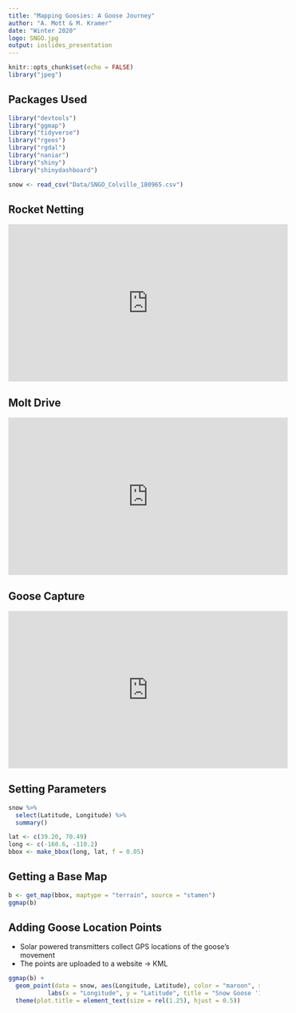 ```yaml
---
title: "Mapping Goosies: A Goose Journey"
author: "A. Mott & M. Kramer"
date: "Winter 2020"
logo: SNGO.jpg
output: ioslides_presentation
---
```

```r
knitr::opts_chunk$set(echo = FALSE)
library("jpeg")
```

## Packages Used

```r
library("devtools")
library("ggmap")
library("tidyverse")
library("rgeos")
library("rgdal")
library("naniar")
library("shiny")
library("shinydashboard")
```
```r
snow <- read_csv("Data/SNGO_Colville_180965.csv")
```

## Rocket Netting
<iframe width="560" height="315" src="https://www.youtube.com/embed/HPDa-YQHKRY" frameborder="0" allow="accelerometer; autoplay; encrypted-media; gyroscope; picture-in-picture" allowfullscreen></iframe>


## Molt Drive
<iframe width="560" height="315" src="https://www.youtube.com/embed/wqev8JY7Amk" frameborder="0" allow="accelerometer; autoplay; encrypted-media; gyroscope; picture-in-picture" allowfullscreen></iframe>

## Goose Capture
<iframe width="560" height="315" src="https://www.youtube.com/embed/YrgeZwXEb5w" frameborder="0" allow="accelerometer; autoplay; encrypted-media; gyroscope; picture-in-picture" allowfullscreen></iframe>

## Setting Parameters
```r
snow %>% 
  select(Latitude, Longitude) %>% 
  summary()
```

```r
lat <- c(39.20, 70.49)
long <- c(-160.6, -110.2)
bbox <- make_bbox(long, lat, f = 0.05)
```

## Getting a Base Map


```r
b <- get_map(bbox, maptype = "terrain", source = "stamen")
ggmap(b)
```


## Adding Goose Location Points
- Solar powered transmitters collect GPS locations of the goose's movement
- The points are uploaded to a website -> KML
```r
ggmap(b) + 
  geom_point(data = snow, aes(Longitude, Latitude), color = "maroon", size = 1, alpha = 0.7) +
           labs(x = "Longitude", y = "Latitude", title = "Snow Goose '180965' Locations")+
  theme(plot.title = element_text(size = rel(1.25), hjust = 0.5))
```

## 

